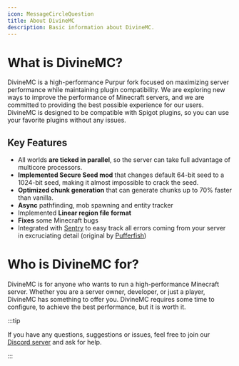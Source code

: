 ```yaml
---
icon: MessageCircleQuestion
title: About DivineMC
description: Basic information about DivineMC.
---
```


# What is DivineMC?
DivineMC is a high-performance Purpur fork focused on maximizing server performance while maintaining plugin compatibility. We are exploring new ways to improve the performance of Minecraft servers, and we are committed to providing the best possible experience for our users. DivineMC is designed to be compatible with Spigot plugins, so you can use your favorite plugins without any issues.

## Key Features
- All worlds **are ticked in parallel**, so the server can take full advantage of multicore processors.
- **Implemented Secure Seed mod** that changes default 64-bit seed to a 1024-bit seed, making it almost impossible to crack the seed.
- **Optimized chunk generation** that can generate chunks up to 70% faster than vanilla.
- **Async** pathfinding, mob spawning and entity tracker
- Implemented **Linear region file format**
- **Fixes** some Minecraft bugs
- Integrated with [Sentry](https://sentry.io/welcome/) to easy track all errors coming from your server in excruciating detail (original by [Pufferfish](https://github.com/pufferfish-gg/Pufferfish))

# Who is DivineMC for?

DivineMC is for anyone who wants to run a high-performance Minecraft server. Whether you are a server owner, developer, or just a player, DivineMC has something to offer you.
DivineMC requires some time to configure, to achieve the best performance, but it is worth it.

:::tip

If you have any questions, suggestions or issues, feel free to join our [Discord server](https://discord.gg/p7cxhw7E2M) and ask for help.

:::


